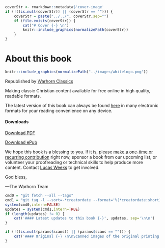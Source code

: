 <!--- Include the cover (if it exists), but only in the HTML version of the book -->
``` r
coverStr <- rmarkdown::metadata$'cover-image'
if (!((is.null(coverStr)) || (coverStr == ""))) {
	coverStr = paste("../../", coverStr,sep="")
	if (file.exists(coverStr)) {
		cat("# Cover {-} \n")
		knitr::include_graphics(normalizePath(coverStr))
	}
}
```


# About this book {-}

```r
knitr::include_graphics(normalizePath("../images/whitelogo.png"))
```

::: {.center}
Republished by [Warhorn Classics](https://classics.warhornmedia.com/)
:::

Making classic Christian content available for free online in high quality, readable formats. 

The latest version of this book can always be found [here](`r rmarkdown::metadata$url`) in many electronic formats for your reading convenience on any device.

#### Downloads {-}
<i class="fa fa-file-pdf-o" aria-hidden="true"></i> [Download PDF](`r rmarkdown::metadata$url`/`r bookdown:::book_filename()`.pdf)

<i class="fa fa-book" aria-hidden="true"></i> [Download ePub](`r rmarkdown::metadata$url`/`r bookdown:::book_filename()`.epub)

We hope this book is a blessing to you. If it is, please [make a one-time or recurring contribution](https://warhornmedia.com/give) right now, sponsor a book from our upcoming list, or volunteer your proofreading or technical skills to help produce more content. Contact [Lucas Weeks](mailto:lucas@beggarsborn.com) to get involved.

God bless,

—The Warhorn Team


``` r
cmd0 = "git fetch --all --tags"
cmd1 = "git tag -l --sort=-*creatordate --format='%(*creatordate:short) | %(tag) | %(contents)'"
system(cmd0,intern=FALSE)
updates = system(cmd1,intern=TRUE)
if (length(updates) != 0) {
    cat('#### Latest updates to this book {-}', updates, sep='\n\n')
}
```

``` r
if (!((is.null(params$scans)) || (params$scans == ""))) {
	cat('#### Original {-} \n\nScanned images of the original printing of this book are available [here](', params$scans, ').\n')
}
```

\clearpage
\setcounter{page}{1}\pagenumbering{arabic}
